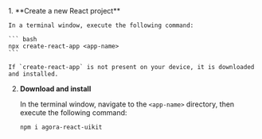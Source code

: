 <PlatformWrapper platform="web">
1.  **Create a new React project**

    In a terminal window, execute the following command:

    ``` bash
    npx create-react-app <app-name>
    ```

    If `create-react-app` is not present on your device, it is downloaded and installed.

2.  **Download and install <Vg k="UIK" />**

    In the terminal window, navigate to the `<app-name>` directory, then execute the following command:

    ``` bash
    npm i agora-react-uikit
    ```

</PlatformWrapper>
